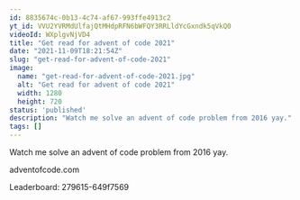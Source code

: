 ```yaml
---
id: 8835674c-0b13-4c74-af67-993ffe4913c2
yt_id: VVU2YVRMdUlfajQtMHdpRFN6bWFQY3RRLldYcGxndk5qVkQ0
videoId: WXplgvNjVD4
title: "Get read for advent of code 2021"
date: "2021-11-09T18:21:54Z"
slug: "get-read-for-advent-of-code-2021"
image: 
  name: "get-read-for-advent-of-code-2021.jpg"
  alt: "Get read for advent of code 2021"
  width: 1280
  height: 720
status: 'published'
description: "Watch me solve an advent of code problem from 2016 yay."
tags: []
---
```


Watch me solve an advent of code problem from 2016 yay.

adventofcode.com

Leaderboard: 279615-649f7569
